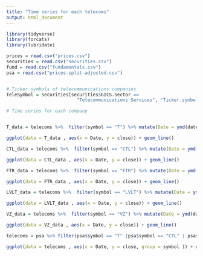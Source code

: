 ```yaml
---
title: "Time series for each telecoms"
output: html_document
---
```



```r
library(tidyverse)
library(forcats)
library(lubridate)

prices = read.csv("prices.csv")
securities = read.csv("securities.csv")
fund = read.csv("fundamentals.csv")
psa = read.csv("prices-split-adjusted.csv")


# Ticker symbols of telecommunications companies
TeleSymbol = securities[securities$GICS.Sector == 
                          "Telecommunications Services", "Ticker.symbol"]

# Time series for each company


T_data = telecoms %>%  filter(symbol == "T") %>% mutate(Date = ymd(date))

ggplot(data = T_data , aes(x = Date, y = close)) + geom_line()

CTL_data = telecoms %>%  filter(symbol == "CTL") %>% mutate(Date = ymd(date))

ggplot(data = CTL_data , aes(x = Date, y = close)) + geom_line()

FTR_data = telecoms %>%  filter(symbol == "FTR") %>% mutate(Date = ymd(date))

ggplot(data = FTR_data , aes(x = Date, y = close)) + geom_line()

LVLT_data = telecoms %>%  filter(symbol == "LVLT") %>% mutate(Date = ymd(date))

ggplot(data = LVLT_data , aes(x = Date, y = close)) + geom_line()

VZ_data = telecoms %>%  filter(symbol == "VZ") %>% mutate(Date = ymd(date))

ggplot(data = VZ_data , aes(x = Date, y = close)) + geom_line()

telecoms = psa %>% filter(psa$symbol == "T" |psa$symbol == "CTL" | psa$symbol =="FTR"| psa$symbol == "LVLT"| psa$symbol == "VZ") %>% mutate(Date = ymd(date))

ggplot(data = telecoms , aes(x = Date, y = close, group = symbol )) + geom_line(aes(color = symbol))




```

